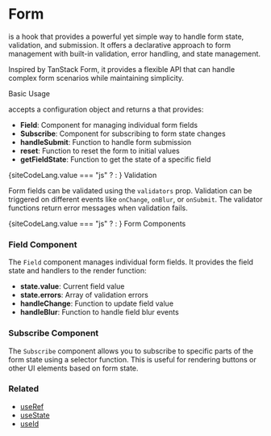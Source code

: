 
# Form

<CodePreview data={useFormTypePreview} /> is a hook that provides a powerful yet simple 
way to handle form state, validation, and submission. It offers a declarative approach 
to form management with built-in validation, error handling, and state management.

Inspired by <ExternalLink href="https://tanstack.com/form" >TanStack Form</ExternalLink>, 
it provides a flexible API that can handle complex form scenarios while maintaining simplicity.

<HighlightOnLoad id="basic-usage">
  <DocsSectionHeader href="#basic-usage">
    Basic Usage
  </DocsSectionHeader>

  <CodePreview data={useFormTypePreview} /> accepts a <CodePreview data={useFormConfigTypePreview} /> 
  configuration object and returns a <CodePreview data={useFormReturnTypePreview} /> that provides:

  - **Field**: Component for managing individual form fields
  - **Subscribe**: Component for subscribing to form state changes
  - **handleSubmit**: Function to handle form submission
  - **reset**: Function to reset the form to initial values
  - **getFieldState**: Function to get the state of a specific field

  <CopyInnerText>
    {siteCodeLang.value === "js" ? <BasicExample /> : <BasicExampleTS />}
  </CopyInnerText>
</HighlightOnLoad>

<HighlightOnLoad id="validation">
  <DocsSectionHeader href="#validation">
    Validation
  </DocsSectionHeader>

  Form fields can be validated using the `validators` prop. Validation can be 
  triggered on different events like `onChange`, `onBlur`, or `onSubmit`. The 
  validator functions return error messages when validation fails.

  <CopyInnerText>
    {siteCodeLang.value === "js" ? <ValidationExample /> : <ValidationExampleTS />}
  </CopyInnerText>
</HighlightOnLoad>

<HighlightOnLoad id="form-components">
  <DocsSectionHeader href="#form-components">
    Form Components
  </DocsSectionHeader>

  ### Field Component
  The `Field` component manages individual form fields. It provides the field state 
  and handlers to the render function:

  - **state.value**: Current field value
  - **state.errors**: Array of validation errors
  - **handleChange**: Function to update field value
  - **handleBlur**: Function to handle field blur events

  ### Subscribe Component
  The `Subscribe` component allows you to subscribe to specific parts of the form 
  state using a selector function. This is useful for rendering buttons or other 
  UI elements based on form state.
</HighlightOnLoad>

### Related
<ul>
  <li><a href="/docs/hooks/useRef">useRef</a></li>
  <li><a href="/docs/hooks/useState">useState</a></li>
  <li><a href="/docs/hooks/useId">useId</a></li>
</ul>
